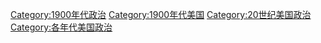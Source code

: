 [[Category:1900年代政治|Category:1900年代政治]]
[[Category:1900年代美国|Category:1900年代美国]]
[[Category:20世纪美国政治|Category:20世纪美国政治]]
[[Category:各年代美国政治|Category:各年代美国政治]]